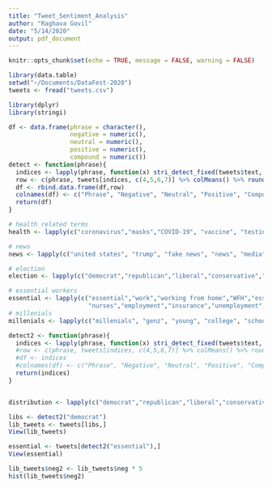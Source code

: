 ```yaml
---
title: "Tweet_Sentiment_Analysis"
author: "Raghava Govil"
date: "5/14/2020"
output: pdf_document
---
```


```r
knitr::opts_chunk$set(echo = TRUE, message = FALSE, warning = FALSE)
```

```r
library(data.table)
setwd("~/Documents/DataFest-2020")
tweets <- fread("tweets.csv")
```

```r
library(dplyr)
library(stringi)
```

```r
df <- data.frame(phrase = character(), 
                 negative = numeric(),
                 neutral = numeric(),
                 positive = numeric(),
                 compound = numeric())
detect <- function(phrase){
  indices <- lapply(phrase, function(x) stri_detect_fixed(tweets$text, x, case_insensitive =TRUE)) %>% unlist()
  row <- c(phrase, tweets[indices, c(4,5,6,7)] %>% colMeans() %>% round(3)) 
  df <- rbind.data.frame(df,row)
  colnames(df) <- c("Phrase", "Negative", "Neutral", "Positive", "Compound")
  return(df)
}

```


```r
# health related terms
health <- lapply(c("coronavirus","masks","COVID-19", "vaccine", "testing", "quarantine","lockdown"), detect) %>% rbindlist()

# news
news <- lapply(c("united states", "trump", "fake news", "news", "media","hoax"), detect) %>% rbindlist()

# election
election <- lapply(c("democrat","republican","liberal","conservative","trump","biden","election"), detect) %>% rbindlist()

# essential workers 
essential <- lapply(c("essential","work","working from home","WFH","essential worker",
                      "nurses","employment","insurance","unemployment","jobs","stay at home"), detect) %>% rbindlist()
# millenials
millenials <- lapply(c("millenials", "genz", "young", "college", "school"), detect) %>% rbindlist()
```


```r
detect2 <- function(phrase){
  indices <- lapply(phrase, function(x) stri_detect_fixed(tweets$text, x, case_insensitive =TRUE)) %>% unlist()
  #row <- c(phrase, tweets[indices, c(4,5,6,7)] %>% colMeans() %>% round(3)) 
  #df <- indices
  #colnames(df) <- c("Phrase", "Negative", "Neutral", "Positive", "Compound")
  return(indices)
}


distribution <- lapply(c("democrat","republican","liberal","conservative","trump","biden","election"), detect)
```

```r
libs <- detect2("democrat")
lib_tweets <- tweets[libs,]
View(lib_tweets)
```

```r
essential <- tweets[detect2("essential"),]
View(essential)
```


```r
lib_tweets$neg2 <- lib_tweets$neg * 5
hist(lib_tweets$neg2)
```

